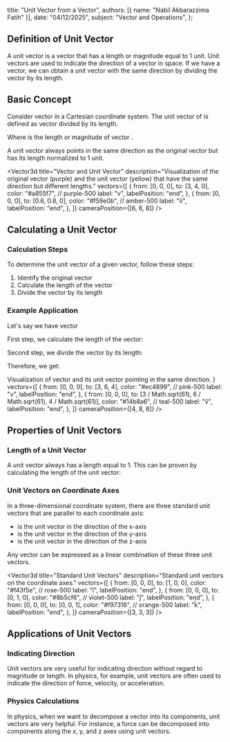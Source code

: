 
  title: "Unit Vector from a Vector",
  authors: [{ name: "Nabil Akbarazzima Fatih" }],
  date: "04/12/2025",
  subject: "Vector and Operations",
};

## Definition of Unit Vector

A unit vector is a vector that has a length or magnitude equal to 1 unit. Unit vectors are used to indicate the direction of a vector in space. If we have a vector, we can obtain a unit vector with the same direction by dividing the vector by its length.

## Basic Concept

Consider vector <InlineMath math="\overrightarrow{PQ}" /> in a Cartesian coordinate system. The unit vector of <InlineMath math="\overrightarrow{PQ}" /> is defined as vector <InlineMath math="\overrightarrow{PQ}" /> divided by its length.

<BlockMath math="\vec{a}_{PQ} = \frac{\overrightarrow{PQ}}{|\overrightarrow{PQ}|}" />

Where <InlineMath math="|\overrightarrow{PQ}|" /> is the length or magnitude of vector <InlineMath math="\overrightarrow{PQ}" />.

A unit vector always points in the same direction as the original vector but has its length normalized to 1 unit.

<Vector3d
  title="Vector and Unit Vector"
  description="Visualization of the original vector (purple) and the unit vector (yellow) that have the same direction but different lengths."
  vectors={[
    {
      from: [0, 0, 0],
      to: [3, 4, 0],
      color: "#a855f7", // purple-500
      label: "v",
      labelPosition: "end",
    },
    {
      from: [0, 0, 0],
      to: [0.6, 0.8, 0],
      color: "#f59e0b", // amber-500
      label: "v̂",
      labelPosition: "end",
    },
  ]}
  cameraPosition={[6, 6, 8]}
/>

## Calculating a Unit Vector

### Calculation Steps

To determine the unit vector of a given vector, follow these steps:

1. Identify the original vector
2. Calculate the length of the vector
3. Divide the vector by its length

### Example Application

Let's say we have vector <InlineMath math="\vec{v} = (3, 6, 4)" />

First step, we calculate the length of the vector:

<BlockMath math="|\vec{v}| = \sqrt{3^2 + 6^2 + 4^2} = \sqrt{9 + 36 + 16} = \sqrt{61}" />

Second step, we divide the vector by its length:

<BlockMath math="\hat{v} = \frac{\vec{v}}{|\vec{v}|} = \frac{(3, 6, 4)}{\sqrt{61}}" />

Therefore, we get:

<BlockMath math="\hat{v} = \left(\frac{3}{\sqrt{61}}, \frac{6}{\sqrt{61}}, \frac{4}{\sqrt{61}}\right)" />

<div className="mt-4">
  <Vector3d
    title="Example of Unit Vector in 3D Space"
    description={
      <>
        Visualization of vector <InlineMath math="v(3,6,4)" /> and its unit
        vector <InlineMath math="v̂" /> pointing in the same direction.
      </>
    }
    vectors={[
      {
        from: [0, 0, 0],
        to: [3, 6, 4],
        color: "#ec4899", // pink-500
        label: "v",
        labelPosition: "end",
      },
      {
        from: [0, 0, 0],
        to: [3 / Math.sqrt(61), 6 / Math.sqrt(61), 4 / Math.sqrt(61)],
        color: "#14b8a6", // teal-500
        label: "v̂",
        labelPosition: "end",
      },
    ]}
    cameraPosition={[4, 8, 8]}
  />
</div>

## Properties of Unit Vectors

### Length of a Unit Vector

A unit vector always has a length equal to 1. This can be proven by calculating the length of the unit vector:

<BlockMath math="|\hat{v}| = \sqrt{\left(\frac{3}{\sqrt{61}}\right)^2 + \left(\frac{6}{\sqrt{61}}\right)^2 + \left(\frac{4}{\sqrt{61}}\right)^2} = \sqrt{\frac{9 + 36 + 16}{61}} = \sqrt{\frac{61}{61}} = 1" />

### Unit Vectors on Coordinate Axes

In a three-dimensional coordinate system, there are three standard unit vectors that are parallel to each coordinate axis:

- <InlineMath math="\hat{\imath}" /> is the unit vector in the direction of the x-axis
- <InlineMath math="\hat{\jmath}" /> is the unit vector in the direction of the y-axis
- <InlineMath math="\hat{k}" /> is the unit vector in the direction of the z-axis

Any vector can be expressed as a linear combination of these three unit vectors.

<Vector3d
  title="Standard Unit Vectors"
  description="Standard unit vectors on the coordinate axes."
  vectors={[
    {
      from: [0, 0, 0],
      to: [1, 0, 0],
      color: "#f43f5e", // rose-500
      label: "î",
      labelPosition: "end",
    },
    {
      from: [0, 0, 0],
      to: [0, 1, 0],
      color: "#8b5cf6", // violet-500
      label: "ĵ",
      labelPosition: "end",
    },
    {
      from: [0, 0, 0],
      to: [0, 0, 1],
      color: "#f97316", // orange-500
      label: "k̂",
      labelPosition: "end",
    },
  ]}
  cameraPosition={[3, 3, 3]}
/>

## Applications of Unit Vectors

### Indicating Direction

Unit vectors are very useful for indicating direction without regard to magnitude or length. In physics, for example, unit vectors are often used to indicate the direction of force, velocity, or acceleration.

### Physics Calculations

In physics, when we want to decompose a vector into its components, unit vectors are very helpful. For instance, a force can be decomposed into components along the x, y, and z axes using unit vectors.
